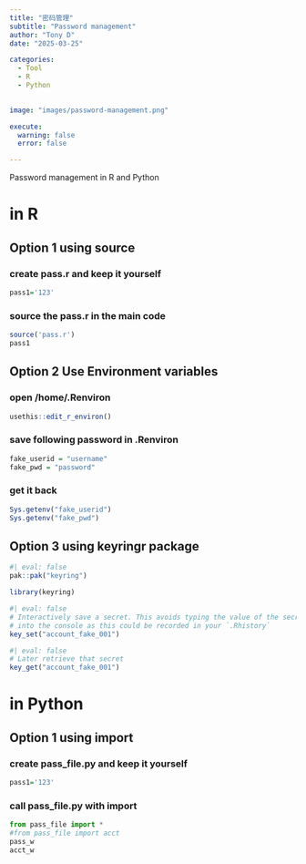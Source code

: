 ```yaml
---
title: "密码管理"
subtitle: "Password management"
author: "Tony D"
date: "2025-03-25"

categories: 
  - Tool
  - R
  - Python

  
image: "images/password-management.png"

execute:
  warning: false
  error: false

---
```


Password management in R and Python

# in R

## Option 1 using source


### create pass.r and keep it yourself

```r
pass1='123'
```


### source the pass.r in the main code

```r
source('pass.r')
pass1
```



## Option 2 Use Environment variables

### open /home/.Renviron

```r
usethis::edit_r_environ()
```


### save following password in .Renviron
```r
fake_userid = "username"
fake_pwd = "password"   
```

### get it back

```r
Sys.getenv("fake_userid")
Sys.getenv("fake_pwd")
```

## Option 3 using keyringr package

```r
#| eval: false
pak::pak("keyring")
```

```r
library(keyring)
```

```r
#| eval: false
# Interactively save a secret. This avoids typing the value of the secret
# into the console as this could be recorded in your `.Rhistory`
key_set("account_fake_001")
```

```r
#| eval: false
# Later retrieve that secret
key_get("account_fake_001")
```


# in Python

## Option 1 using import

### create pass_file.py and keep it yourself

```r
pass1='123'
```


### call pass_file.py with import

```python
from pass_file import *
#from pass_file import acct
pass_w
acct_w
```






